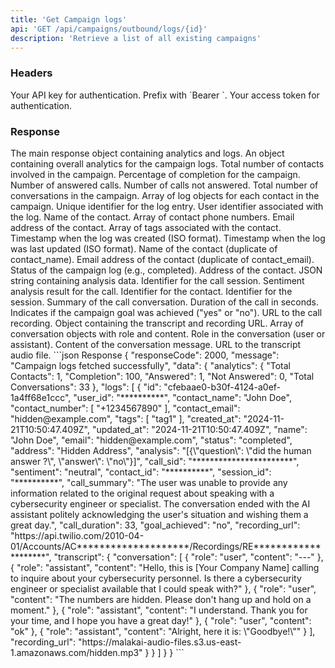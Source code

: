 ```yaml
---
title: 'Get Campaign logs'
api: 'GET /api/campaigns/outbound/logs/{id}'
description: 'Retrieve a list of all existing campaigns'
---
```


### Headers

<ParamField header="Authorization" type="string" required>
  Your API key for authentication. Prefix with `Bearer `.
</ParamField>

<ParamField header="x-access-token" type="string" required>
  Your access token for authentication.
</ParamField>

### Response

<ResponseField name="data" type="object">
   The main response object containing analytics and logs.
</ResponseField>

<ResponseField name="data.analytics" type="object">
   An object containing overall analytics for the campaign logs.
</ResponseField>

<ResponseField name="data.analytics.Total Contacts" type="number">
   Total number of contacts involved in the campaign.
</ResponseField>

<ResponseField name="data.analytics.Completion" type="number">
   Percentage of completion for the campaign.
</ResponseField>

<ResponseField name="data.analytics.Answered" type="number">
   Number of answered calls.
</ResponseField>

<ResponseField name="data.analytics.Not Answered" type="number">
   Number of calls not answered.
</ResponseField>

<ResponseField name="data.analytics.Total Conversations" type="number">
   Total number of conversations in the campaign.
</ResponseField>

<ResponseField name="data.logs" type="object[]">
   Array of log objects for each contact in the campaign.
</ResponseField>

<ResponseField name="data.logs.id" type="string">
   Unique identifier for the log entry.
</ResponseField>

<ResponseField name="data.logs.user_id" type="string">
   User identifier associated with the log.
</ResponseField>

<ResponseField name="data.logs.contact_name" type="string">
   Name of the contact.
</ResponseField>

<ResponseField name="data.logs.contact_number" type="string[]">
   Array of contact phone numbers.
</ResponseField>

<ResponseField name="data.logs.contact_email" type="string">
   Email address of the contact.
</ResponseField>

<ResponseField name="data.logs.tags" type="string[]">
   Array of tags associated with the contact.
</ResponseField>

<ResponseField name="data.logs.created_at" type="string">
   Timestamp when the log was created (ISO format).
</ResponseField>

<ResponseField name="data.logs.updated_at" type="string">
   Timestamp when the log was last updated (ISO format).
</ResponseField>

<ResponseField name="data.logs.name" type="string">
   Name of the contact (duplicate of contact_name).
</ResponseField>

<ResponseField name="data.logs.email" type="string">
   Email address of the contact (duplicate of contact_email).
</ResponseField>

<ResponseField name="data.logs.status" type="string">
   Status of the campaign log (e.g., completed).
</ResponseField>

<ResponseField name="data.logs.address" type="string">
   Address of the contact.
</ResponseField>

<ResponseField name="data.logs.analysis" type="string">
   JSON string containing analysis data.
</ResponseField>

<ResponseField name="data.logs.call_sid" type="string">
   Identifier for the call session.
</ResponseField>

<ResponseField name="data.logs.sentiment" type="string">
   Sentiment analysis result for the call.
</ResponseField>

<ResponseField name="data.logs.contact_id" type="string">
   Identifier for the contact.
</ResponseField>

<ResponseField name="data.logs.session_id" type="string">
   Identifier for the session.
</ResponseField>

<ResponseField name="data.logs.call_summary" type="string">
   Summary of the call conversation.
</ResponseField>

<ResponseField name="data.logs.call_duration" type="number">
   Duration of the call in seconds.
</ResponseField>

<ResponseField name="data.logs.goal_achieved" type="string">
   Indicates if the campaign goal was achieved ("yes" or "no").
</ResponseField>

<ResponseField name="data.logs.recording_url" type="string">
   URL to the call recording.
</ResponseField>

<ResponseField name="data.logs.transcript" type="object">
   Object containing the transcript and recording URL.
</ResponseField>

<ResponseField name="data.logs.transcript.conversation" type="object[]">
   Array of conversation objects with role and content.
</ResponseField>

<ResponseField name="data.logs.transcript.conversation.role" type="string">
   Role in the conversation (user or assistant).
</ResponseField>

<ResponseField name="data.logs.transcript.conversation.content" type="string">
   Content of the conversation message.
</ResponseField>

<ResponseField name="data.logs.transcript.recording_url" type="string">
   URL to the transcript audio file.
</ResponseField>



<ResponseExample>
```json Response
{
   "responseCode": 2000,
   "message": "Campaign logs fetched successfully",
   "data": {
      "analytics": {
         "Total Contacts": 1,
         "Completion": 100,
         "Answered": 1,
         "Not Answered": 0,
         "Total Conversations": 33
      },
      "logs": [
         {
            "id": "cfebaae0-b30f-4124-a0ef-1a4ff68e1ccc",
            "user_id": "**********",
            "contact_name": "John Doe",
            "contact_number": [
               "+1234567890"
            ],
            "contact_email": "hidden@example.com",
            "tags": [
               "tag1"
            ],
            "created_at": "2024-11-21T10:50:47.409Z",
            "updated_at": "2024-11-21T10:50:47.409Z",
            "name": "John Doe",
            "email": "hidden@example.com",
            "status": "completed",
            "address": "Hidden Address",
            "analysis": "[{\"question\": \"did the human answer ?\", \"answer\": \"no\"}]",
            "call_sid": "***********************",
            "sentiment": "neutral",
            "contact_id": "**********",
            "session_id": "**********",
            "call_summary": "The user was unable to provide any information related to the original request about speaking with a cybersecurity engineer or specialist. The conversation ended with the AI assistant politely acknowledging the user's situation and wishing them a great day.",
            "call_duration": 33,
            "goal_achieved": "no",
            "recording_url": "https://api.twilio.com/2010-04-01/Accounts/AC********************/Recordings/RE********************",
            "transcript": {
               "conversation": [
                  {
                     "role": "user",
                     "content": "---"
                  },
                  {
                     "role": "assistant",
                     "content": "Hello, this is [Your Company Name] calling to inquire about your cybersecurity personnel. Is there a cybersecurity engineer or specialist available that I could speak with?"
                  },
                  {
                     "role": "user",
                     "content": "The numbers are hidden. Please don't hang up and hold on a moment."
                  },
                  {
                     "role": "assistant",
                     "content": "I understand. Thank you for your time, and I hope you have a great day!"
                  },
                  {
                     "role": "user",
                     "content": "ok"
                  },
                  {
                     "role": "assistant",
                     "content": "Alright, here it is: \"Goodbye!\""
                  }
               ],
               "recording_url": "https://malakai-audio-files.s3.us-east-1.amazonaws.com/hidden.mp3"
            }
         }
      ]
   }
}
```
</ResponseExample>